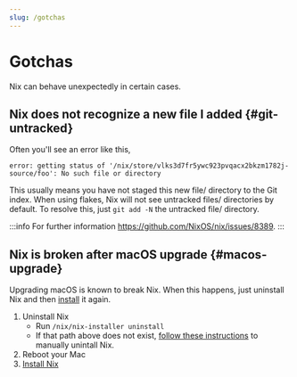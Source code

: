 ```yaml
---
slug: /gotchas
---
```


# Gotchas

Nix can behave unexpectedly in certain cases.

## Nix does not recognize a new file I added {#git-untracked}

Often you'll see an error like this,

```
error: getting status of '/nix/store/vlks3d7fr5ywc923pvqacx2bkzm1782j-source/foo': No such file or directory
```

This usually means you have not staged this new file/ directory to the Git
index. When using flakes, Nix will not see untracked files/ directories by default. To resolve this, just `git add -N` the untracked file/ directory.

:::info For further information
https://github.com/NixOS/nix/issues/8389. 
:::

## Nix is broken after macOS upgrade {#macos-upgrade}

Upgrading macOS is known to break Nix. When this happens, just uninstall Nix and then [install](/install) it again.

1. Uninstall Nix
    - Run `/nix/nix-installer uninstall`
    - If that path above does not exist, [follow these instructions](https://iohk.zendesk.com/hc/en-us/articles/4415830650265-Uninstall-nix-on-MacOS) to manually unintall Nix.
1. Reboot your Mac
1. [Install Nix](/install)
